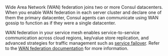 Wide Area Network (WAN) federation joins two or more Consul datacenters. When you enable WAN federation in each server cluster and declare one of them the primary datacenter, Consul agents can communicate using WAN gossip to function as if they were a single datacenter. 

WAN federation in your service mesh enables service-to-service communication across cloud regions, key/value store replication, and advanced strategies for traffic management such as [service failover](/consul/docs/manage-traffic/failover). Refer to the [WAN federation documentation](/consul/docs/link/wan-federation#guidance) for more information.